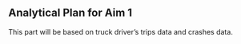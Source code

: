 Analytical Plan for Aim 1
-------------------------

This part will be based on truck driver's trips data and crashes data.

